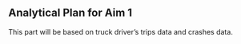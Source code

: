 Analytical Plan for Aim 1
-------------------------

This part will be based on truck driver's trips data and crashes data.

